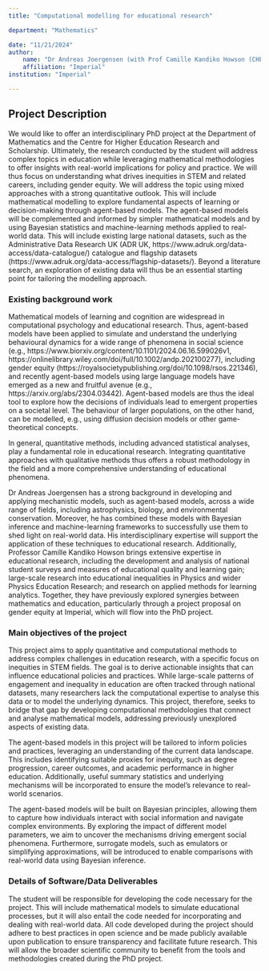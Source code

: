 ```yaml
---
title: "Computational modelling for educational research"

department: "Mathematics"

date: "11/21/2024"
author: 
    name: "Dr Andreas Joergensen (with Prof Camille Kandiko Howson (CHERS))"
    affiliation: "Imperial"
institution: "Imperial"

---
```

## Project Description

We would like to offer an interdisciplinary PhD project at the
Department of Mathematics and the Centre for Higher Education Research
and Scholarship. Ultimately, the research conducted by the student
will address complex topics in education while leveraging mathematical
methodologies to offer insights with real-world implications for
policy and practice. We will thus focus on understanding what drives
inequities in STEM and related careers, including gender equity. We
will address the topic using mixed approaches with a strong
quantitative outlook. This will include mathematical modelling to
explore fundamental aspects of learning or decision-making through
agent-based models. The agent-based models will be complemented and
informed by simpler mathematical models and by using Bayesian
statistics and machine-learning methods applied to real-world
data. This will include existing large national datasets, such as the
Administrative Data Research UK (ADR UK,
https://www.adruk.org/data-access/data-catalogue/) catalogue and
flagship datasets
(https://www.adruk.org/data-access/flagship-datasets/). Beyond a
literature search, an exploration of existing data will thus be an
essential starting point for tailoring the modelling approach.

### Existing background work 

Mathematical models of learning and cognition are widespread in
computational psychology and educational research. Thus, agent-based
models have been applied to simulate and understand the underlying
behavioural dynamics for a wide range of phenomena in social science
(e.g., https://www.biorxiv.org/content/10.1101/2024.06.16.599026v1,
https://onlinelibrary.wiley.com/doi/full/10.1002/andp.202100277),
including gender equity
(https://royalsocietypublishing.org/doi/10.1098/rsos.221346), and
recently agent-based models using large language models have emerged
as a new and fruitful avenue (e.g.,
https://arxiv.org/abs/2304.03442). Agent-based models are thus the
ideal tool to explore how the decisions of individuals lead to
emergent properties on a societal level. The behaviour of larger
populations, on the other hand, can be modelled, e.g., using diffusion
decision models or other game-theoretical concepts.

In general, quantitative methods, including advanced statistical
analyses, play a fundamental role in educational research. Integrating
quantitative approaches with qualitative methods thus offers a robust
methodology in the field and a more comprehensive understanding of
educational phenomena.

Dr Andreas Joergensen has a strong background in developing and
applying mechanistic models, such as agent-based models, across a wide
range of fields, including astrophysics, biology, and environmental
conservation. Moreover, he has combined these models with Bayesian
inference and machine-learning frameworks to successfully use them to
shed light on real-world data. His interdisciplinary expertise will
support the application of these techniques to educational
research. Additionally, Professor Camille Kandiko Howson brings
extensive expertise in educational research, including the development
and analysis of national student surveys and measures of educational
quality and learning gain; large-scale research into educational
inequalities in Physics and wider Physics Education Research; and
research on applied methods for learning analytics. Together, they
have previously explored synergies between mathematics and education,
particularly through a project proposal on gender equity at Imperial,
which will flow into the PhD project.

### Main objectives of the project

This project aims to apply quantitative and computational methods to
address complex challenges in education research, with a specific
focus on inequities in STEM fields. The goal is to derive actionable
insights that can influence educational policies and practices. While
large-scale patterns of engagement and inequality in education are
often tracked through national datasets, many researchers lack the
computational expertise to analyse this data or to model the
underlying dynamics. This project, therefore, seeks to bridge that gap
by developing computational methodologies that connect and analyse
mathematical models, addressing previously unexplored aspects of
existing data.

The agent-based models in this project will be tailored to inform
policies and practices, leveraging an understanding of the current
data landscape. This includes identifying suitable proxies for
inequity, such as degree progression, career outcomes, and academic
performance in higher education. Additionally, useful summary
statistics and underlying mechanisms will be incorporated to ensure
the model’s relevance to real-world scenarios.

The agent-based models will be built on Bayesian principles, allowing
them to capture how individuals interact with social information and
navigate complex environments. By exploring the impact of different
model parameters, we aim to uncover the mechanisms driving emergent
social phenomena. Furthermore, surrogate models, such as emulators or
simplifying approximations, will be introduced to enable comparisons
with real-world data using Bayesian inference.

### Details of Software/Data Deliverables

The student will be responsible for developing the code necessary for
the project. This will include mathematical models to simulate
educational processes, but it will also entail the code needed for
incorporating and dealing with real-world data. All code developed
during the project should adhere to best practices in open science and
be made publicly available upon publication to ensure transparency and
facilitate future research. This will allow the broader scientific
community to benefit from the tools and methodologies created during
the PhD project.